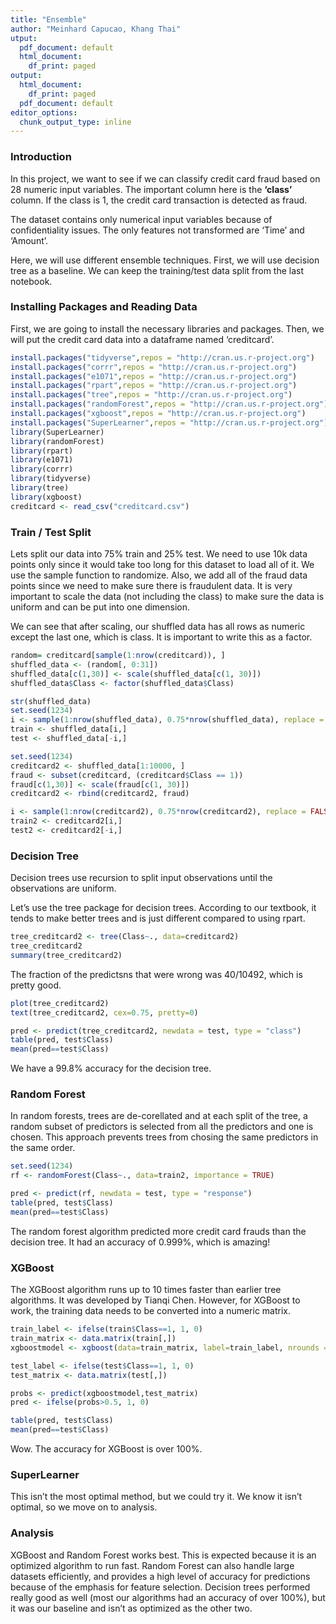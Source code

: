 ---
title: "Ensemble"
author: "Meinhard Capucao, Khang Thai"
utput:
  pdf_document: default
  html_document:
    df_print: paged
output:
  html_document:
    df_print: paged
  pdf_document: default
editor_options:
  chunk_output_type: inline
---

### Introduction


In this project, we want to see if we can classify credit card fraud based on 28 numeric input variables. The important column here is the **'class'** column. If the class is 1, the credit card transaction is detected as fraud.

The dataset contains only numerical input variables because of confidentiality issues. The only features not transformed are 'Time' and 'Amount'.

Here, we will use different ensemble techniques. First, we will use decision tree as a baseline. We can keep the training/test data split from the last notebook.

### Installing Packages and Reading Data

First, we are going to install the necessary libraries and packages. Then, we will put the credit card data into a dataframe named 'creditcard'.



```{r}
install.packages("tidyverse",repos = "http://cran.us.r-project.org")
install.packages("corrr",repos = "http://cran.us.r-project.org")
install.packages("e1071",repos = "http://cran.us.r-project.org")
install.packages("rpart",repos = "http://cran.us.r-project.org")
install.packages("tree",repos = "http://cran.us.r-project.org")
install.packages("randomForest",repos = "http://cran.us.r-project.org")
install.packages("xgboost",repos = "http://cran.us.r-project.org")
install.packages("SuperLearner",repos = "http://cran.us.r-project.org")
library(SuperLearner)
library(randomForest)
library(rpart)
library(e1071)
library(corrr)
library(tidyverse)
library(tree)
library(xgboost)
creditcard <- read_csv("creditcard.csv")
```

### Train / Test Split

Lets split our data into 75% train and 25% test. We need to use 10k data points only since it would take too long for this dataset to load all of it. We use the sample function to randomize. Also, we add all of the fraud data points since we need to make sure there is fraudulent data. It is very important to scale the data (not including the class) to make sure the data is uniform and can be put into one dimension.

We can see that after scaling, our shuffled data has all rows as numeric except the last one, which is class. It is important to write this as a factor.

```{r}
random= creditcard[sample(1:nrow(creditcard)), ]
shuffled_data <- (random[, 0:31])
shuffled_data[c(1,30)] <- scale(shuffled_data[c(1, 30)])
shuffled_data$Class <- factor(shuffled_data$Class)

str(shuffled_data)
set.seed(1234)
i <- sample(1:nrow(shuffled_data), 0.75*nrow(shuffled_data), replace = FALSE)
train <- shuffled_data[i,]
test <- shuffled_data[-i,]
```



```{r}
set.seed(1234)
creditcard2 <- shuffled_data[1:10000, ]
fraud <- subset(creditcard, (creditcard$Class == 1))
fraud[c(1,30)] <- scale(fraud[c(1, 30)])
creditcard2 <- rbind(creditcard2, fraud)

i <- sample(1:nrow(creditcard2), 0.75*nrow(creditcard2), replace = FALSE)
train2 <- creditcard2[i,]
test2 <- creditcard2[-i,]

```


### Decision Tree

Decision trees use recursion to split input observations until the observations are uniform. 

Let's use the tree package for decision trees. According to our textbook, it tends to make better trees and is just different compared to using rpart.

```{r}
tree_creditcard2 <- tree(Class~., data=creditcard2)
tree_creditcard2
summary(tree_creditcard2)
```
The fraction of the predictsns that were wrong was 40/10492, which is pretty good.



```{r}
plot(tree_creditcard2)
text(tree_creditcard2, cex=0.75, pretty=0)
```

```{r}
pred <- predict(tree_creditcard2, newdata = test, type = "class")
table(pred, test$Class)
mean(pred==test$Class)
```

We have a 99.8% accuracy for the decision tree.

### Random Forest

In random forests, trees are de-corellated and at each split of the tree, a random subset of predictors is selected from all the predictors and one is chosen. This approach prevents trees from chosing the same predictors in the same order. 

```{r}
set.seed(1234)
rf <- randomForest(Class~., data=train2, importance = TRUE)
```

```{r}
pred <- predict(rf, newdata = test, type = "response")
table(pred, test$Class)
mean(pred==test$Class)
```

The random forest algorithm predicted more credit card frauds than the decision tree. It had an accuracy of 0.999%, which is amazing!

### XGBoost

The XGBoost algorithm runs up to 10 times faster than earlier tree algorithms. It was developed by Tianqi Chen. However, for XGBoost to work, the training data needs to be converted into a numeric matrix.


```{r}
train_label <- ifelse(train$Class==1, 1, 0)
train_matrix <- data.matrix(train[,])
xgboostmodel <- xgboost(data=train_matrix, label=train_label, nrounds = 100, objective = 'binary:logistic')
```

```{r}
test_label <- ifelse(test$Class==1, 1, 0)
test_matrix <- data.matrix(test[,])

probs <- predict(xgboostmodel,test_matrix)
pred <- ifelse(probs>0.5, 1, 0)

table(pred, test$Class)
mean(pred==test$Class)
```
Wow. The accuracy for XGBoost is over 100%.

### SuperLearner

This isn't the most optimal method, but we could try it. We know it isn't optimal, so we move on to analysis.


### Analysis

XGBoost and Random Forest works best. This is expected because it is an optimized algorithm to run fast. Random Forest can also handle large datasets efficiently, and provides a high level of accuracy for predictions because of the emphasis for feature selection. Decision trees performed really good as well (most our algorithms had an accuracy of over 100%), but it was our baseline and isn't as optimized as the other two.